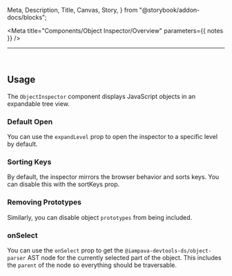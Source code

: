   Meta,
  Description,
  Title,
  Canvas,
  Story,
} from "@storybook/addon-docs/blocks";


<Meta title="Components/Object Inspector/Overview" parameters={{ notes }} />

<Title>@iampava-devtools-ds/object-inspector</Title>

---

<ShieldRow>
  <Version
    current={version}
    url="https://github.com/intuit/devtools-ds/tree/master/components/ObjectInspector/CHANGELOG.md"
  />
</ShieldRow>

<Description />

<br />

## Usage

The `ObjectInspector` component displays JavaScript objects in an expandable tree view.

<Canvas>
  <Story id="components-object-inspector-features--basic-usage" />
</Canvas>

### Default Open

You can use the `expandLevel` prop to open the inspector to a specific level by default.

<Canvas>
  <Story id="components-object-inspector-features--default-open" />
</Canvas>

### Sorting Keys

By default, the inspector mirrors the browser behavior and sorts keys. You can disable this with the sortKeys prop.

<Canvas>
  <Story id="components-object-inspector-features--disable-sorting" />
</Canvas>

### Removing Prototypes

Similarly, you can disable object `prototypes` from being included.

<Canvas>
  <Story id="components-object-inspector-features--disable-prototypes" />
</Canvas>

### onSelect

You can use the `onSelect` prop to get the `@iampava-devtools-ds/object-parser` AST node for the currently selected part of the object.
This includes the `parent` of the node so everything should be traversable.

<Canvas>
  <Story id="components-object-inspector-features--on-select-callback" />
</Canvas>

